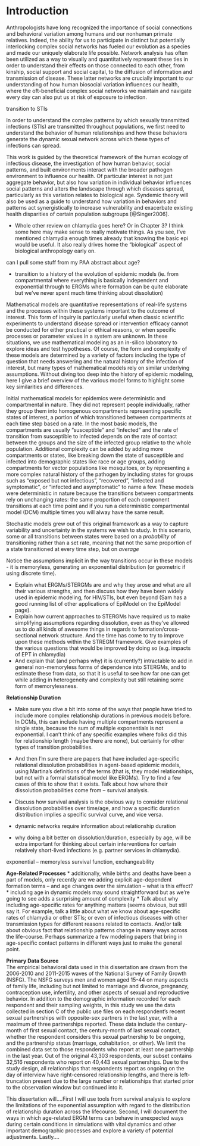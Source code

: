 <!-- The {.unnumbered} option here means that the introduction will be "Chapter 0." You can also use {-} for no numbers on chapters. -->

# Introduction {.unnumbered}


Anthropologists have long recognized the importance of social connections and behavioral variation among humans and our nonhuman primate relatives. Indeed, the ability for us to participate in distinct but potentially interlocking complex social networks has fueled our evolution as a species and made our uniquely elaborate life possible. Network analysis has often been utilized as a way to visually and quantitatively represent these ties in order to understand their effects on those connected to each other, from kinship, social support and social capital, to the diffusion of information and transmission of disease. These latter networks are crucially important to our understanding of how human biosocial variation influences our health, where the oft-beneficial complex social networks we maintain and navigate every day can also put us at risk of exposure to infection.


transition to STIs

In order to understand the complex patterns by which sexually transmitted infections (STIs) are transmitted throughout populations, we first need to understand the behavior of human relationships and how these behaviors generate the dynamic sexual network across which these types of infections can spread.

This work is guided by the theoretical framework of the human ecology of infectious disease, the investigation of how human behavior, social patterns, and built environments interact with the broader pathogen environment to influence our health. Of particular interest is not just aggregate behavior, but also how variation in individual behavior influences social patterns and alters the landscape through which diseases spread, particularly as this variation relates to biological age. Syndemic theory will also be used as a guide to understand how variation in behaviors and patterns act synergistically to increase vulnerability and exacerbate existing health disparities of certain population subgroups [@Singer2006].

* Whole other review on chlamydia goes here? Or in Chapter 3? I think some here may make sense to really motivate things.  As you see, I’ve mentioned chlamydia enough times already that knowing the basic epi would be useful. It also really drives home the “biological” aspect of biological anthropology early on.

can I pull some stuff from my PAA abstract about age?

* transition to a history of the evolution of epidemic models (ie. from compartmental where everything is basically independent and exponential through to ERGMs where formation can be quite elaborate but we've never spent much time thinking about dissolution)

Mathematical models are quantitative representations of real-life systems and the processes within these systems important to the outcome of interest. This form of inquiry is particularly useful when classic scientific experiments to understand disease spread or intervention efficacy cannot be conducted for either practical or ethical reasons, or when specific processes or parameter values in a system are unknown. In these situations, we use mathematical modeling as an in-silico laboratory to explore ideas and test hypotheses. Of course, the form and complexity of these models are determined by a variety of factors including the type of question that needs answering and the natural history of the infection of interest, but many types of mathematical models rely on similar underlying assumptions. Without diving too deep into the history of epidemic modeling, here I give a brief overview of the various model forms to highlight some key similarities and differences.

Initial mathematical models for epidemics were deterministic and compartmental in nature. They did not represent people individually, rather they group them into homogenous compartments representing specific states of interest, a portion of which transitioned between compartments at each time step based on a rate. In the most basic models, the compartments are usually "susceptible" and "infected" and the rate of transition from susceptible to infected depends on the rate of contact between the groups and the size of the infected group relative to the whole population. Additional complexity can be added by adding more compartments or states, like breaking down the state of susceptible and infected into demographic states like race or age groups, adding compartments for vector populations like mosquitoes, or by representing a more complex natural history of the pathogen by including states for groups such as "exposed but not infectious", "recovered", "infected and symptomatic", or "infected and asymptomatic" to name a few. These models were deterministic in nature because the transitions between compartments rely on unchanging rates: the same proportion of each component transitions at each time point and if you run a deterministic compartmental model (DCM) multiple times you will alway have the same result.

Stochastic models grew out of this original framework as a way to capture variability and uncertainty in the systems we wish to study. In this scenario, some or all transitions between states were based on a *probability* of transitioning rather than a set rate, meaning that not the same proportion of a state transitioned at every time step, but on *average*

Notice the assumptions implicit in the way transitions occur in these models - it is memoryless, generating an exponential distribution (or geometric if using discrete time).

* Explain what ERGMs/STERGMs are and why they arose and what are all their various strengths, and then discuss how they have been widely used in epidemic modeling, for HIV/STIs, but even beyond (Sam has a good running list of other applications of EpiModel on the EpiModel page).
* Explain how current approaches to STERGMs have required us to make simplifying assumptions regarding dissolution, even as they’ve allowed us to do all kinds of awesome things in regards to formation/cross-sectional network structure. And the time has come to try to improve upon these methods within the STREGM framework.  Give examples of the various questions that would be improved by doing so (e.g. impacts of EPT in chlamydia)
* And explain that (and perhaps why) it is (currently?) intractable to add in general non-memoryless forms of dependence into STERGMs, and to estimate these from data, so that it is useful to see how far one can get while adding in heterogeneity and complexity but still retaining some form of memorylessness.


**Relationship Duration**

* Make sure you dive a bit into some of the ways that people have tried to include more complex relationship durations in previous models before. In DCMs, this can include having multiple compartments represent a single state, because the sum of multiple exponentials is not exponential. I can’t think of any specific examples where folks did this for relationship length (maybe there are none), but certainly for other types of transition probabilities.
* And then I’m sure there are papers that have included age-specific relational dissolution probabilities in agent-based epidemic models, using Martina’s definitions of the terms (that is, they model relationships, but not with a formal statistical model like ERGMs).  Try to find a few cases of this to show that it exists.  Talk about how where their dissolution probabilities come from – survival analysis.     
* Discuss how survival analysis is the obvious way to consider relational dissolution probabilities over time/age, and how a specific duration distribution implies a specific survival curve, and vice versa.


* dynamic networks require information about relationship duration

* why doing a bit better on dissolution/duration, especially by age, will be extra important for thinking about certain interventions for certain relatively short-lived infections (e.g. partner services in chlamydia).


exponential -- memoryless survival function, exchangeability

**Age-Related Processes**
* additionally, while births and deaths have been a part of models, only recently are we adding explicit age-dependent formation terms -- and age changes over the simulation -- what is this effect?   
* including age in dynamic models may sound straightforward but as we're going to see adds a surprising amount of complexity
* Talk about why including age-specific rates for anything matters (seems obvious, but still say it.  For example, talk a little about what we know about age-specific rates of chlamydia or other STIs; or even of infectious diseases with other transmission types for different reasons related to contacts. And/or talk about obvious fact that relationship patterns change in many ways across the life-course.  Perhaps summarize a few modeling papers that bring in age-specific contact patterns in different ways just to make the general point.

**Primary Data Source**  
The empirical behavioral data used in this dissertation are drawn from the 2006-2010 and 2011-2015 waves of the National Survey of Family Growth (NSFG). The NSFG surveys men and women aged 15-44 on many aspects of family life, including but not limited to marriage and divorce, pregnancy, contraception use, infertility, and other aspects of sexual and reproductive behavior. In addition to the demographic information recorded for each respondent and their sampling weights, in this study we use the data collected in section C of the public use files on each respondent’s recent sexual partnerships with opposite-sex partners in the last year, with a maximum of three partnerships reported. These data include the century-month of first sexual contact, the century-month of last sexual contact, whether the respondent considers this sexual partnership to be ongoing, and the partnership status (marriage, cohabitation, or other). We limit the combined data set to those respondents who report at least one partnership in the last year. Out of the original 43,303 respondents, our subset contains 32,516 respondents who report on 40,443 sexual partnerships. Due to the study design, all relationships that respondents report as ongoing on the day of interview have right-censored relationship lengths, and there is left-truncation present due to the large number or relationships that started prior to the observation window but continued into it.

This dissertation will....First I will use tools from survival analysis to explore the limitations of the exponential assumption with regard to the distribution of relationship duration across the lifecourse. Second, I will document the ways in which age-related ERGM terms can behave in unexpected ways during certain conditions in simulations with vital dynamics and other important demographic processes and explore a variety of potential adjustments. Lastly....
